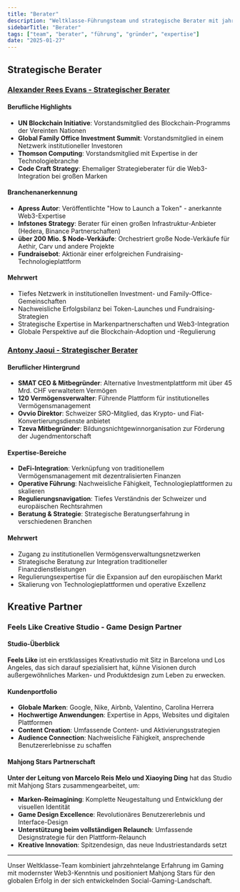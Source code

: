 ```yaml
---
title: "Berater"
description: "Weltklasse-Führungsteam und strategische Berater mit jahrzehntelanger Erfahrung in den Bereichen Gaming, Blockchain und Finanzen"
sidebarTitle: "Berater"
tags: ["team", "berater", "führung", "gründer", "expertise"]
date: "2025-01-27"
---
```


## Strategische Berater

### [Alexander Rees Evans - Strategischer Berater](https://www.linkedin.com/in/alexander-rees-evans-91566a195/)

#### Berufliche Highlights
- **UN Blockchain Initiative**: Vorstandsmitglied des Blockchain-Programms der Vereinten Nationen
- **Global Family Office Investment Summit**: Vorstandsmitglied in einem Netzwerk institutioneller Investoren
- **Thomson Computing**: Vorstandsmitglied mit Expertise in der Technologiebranche
- **Code Craft Strategy**: Ehemaliger Strategieberater für die Web3-Integration bei großen Marken

#### Branchenanerkennung
- **Apress Autor**: Veröffentlichte "How to Launch a Token" - anerkannte Web3-Expertise
- **Infstones Strategy**: Berater für einen großen Infrastruktur-Anbieter (Hedera, Binance Partnerschaften)
- **über 200 Mio. $ Node-Verkäufe**: Orchestriert große Node-Verkäufe für Aethir, Carv und andere Projekte
- **Fundraisebot**: Aktionär einer erfolgreichen Fundraising-Technologieplattform

#### Mehrwert
- Tiefes Netzwerk in institutionellen Investment- und Family-Office-Gemeinschaften
- Nachweisliche Erfolgsbilanz bei Token-Launches und Fundraising-Strategien
- Strategische Expertise in Markenpartnerschaften und Web3-Integration
- Globale Perspektive auf die Blockchain-Adoption und -Regulierung

### [Antony Jaoui - Strategischer Berater](https://www.linkedin.com/in/anthony-jaoui/)

#### Beruflicher Hintergrund
- **SMAT CEO & Mitbegründer**: Alternative Investmentplattform mit über 45 Mrd. CHF verwaltetem Vermögen
- **120 Vermögensverwalter**: Führende Plattform für institutionelles Vermögensmanagement
- **Ovvio Direktor**: Schweizer SRO-Mitglied, das Krypto- und Fiat-Konvertierungsdienste anbietet
- **Tzeva Mitbegründer**: Bildungsnichtgewinnorganisation zur Förderung der Jugendmentorschaft

#### Expertise-Bereiche
- **DeFi-Integration**: Verknüpfung von traditionellem Vermögensmanagement mit dezentralisierten Finanzen
- **Operative Führung**: Nachweisliche Fähigkeit, Technologieplattformen zu skalieren
- **Regulierungsnavigation**: Tiefes Verständnis der Schweizer und europäischen Rechtsrahmen
- **Beratung & Strategie**: Strategische Beratungserfahrung in verschiedenen Branchen

#### Mehrwert
- Zugang zu institutionellen Vermögensverwaltungsnetzwerken
- Strategische Beratung zur Integration traditioneller Finanzdienstleistungen
- Regulierungsexpertise für die Expansion auf den europäischen Markt
- Skalierung von Technologieplattformen und operative Exzellenz

## Kreative Partner

### Feels Like Creative Studio - Game Design Partner

#### Studio-Überblick
**Feels Like** ist ein erstklassiges Kreativstudio mit Sitz in Barcelona und Los Angeles, das sich darauf spezialisiert hat, kühne Visionen durch außergewöhnliches Marken- und Produktdesign zum Leben zu erwecken.

#### Kundenportfolio
- **Globale Marken**: Google, Nike, Airbnb, Valentino, Carolina Herrera
- **Hochwertige Anwendungen**: Expertise in Apps, Websites und digitalen Plattformen
- **Content Creation**: Umfassende Content- und Aktivierungsstrategien
- **Audience Connection**: Nachweisliche Fähigkeit, ansprechende Benutzererlebnisse zu schaffen

#### Mahjong Stars Partnerschaft
**Unter der Leitung von Marcelo Reis Melo und Xiaoying Ding** hat das Studio mit Mahjong Stars zusammengearbeitet, um:
- **Marken-Reimagining**: Komplette Neugestaltung und Entwicklung der visuellen Identität
- **Game Design Excellence**: Revolutionäres Benutzererlebnis und Interface-Design
- **Unterstützung beim vollständigen Relaunch**: Umfassende Designstrategie für den Plattform-Relaunch
- **Kreative Innovation**: Spitzendesign, das neue Industriestandards setzt


---

Unser Weltklasse-Team kombiniert jahrzehntelange Erfahrung im Gaming mit modernster Web3-Kenntnis und positioniert Mahjong Stars für den globalen Erfolg in der sich entwickelnden Social-Gaming-Landschaft.